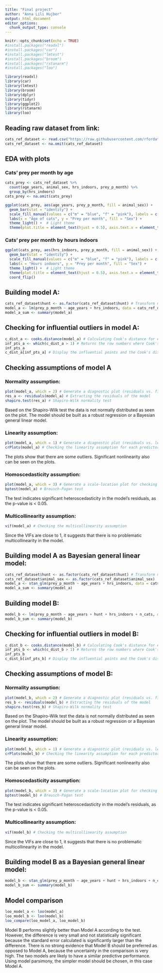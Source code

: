 ---
title: "Final project"
author: "Anna Lili Hujber"
output: html_document
editor_options: 
  chunk_output_type: console
---

```{r setup, include=FALSE}
knitr::opts_chunk$set(echo = TRUE)
#install.packages("readxl")
#install.packages("car")
#install.packages("lmtest")
#install.packages("broom")
#install.packages("rstanarm")
#install.packages("loo")

library(readxl)
library(car)
library(lmtest)
library(broom)
library(dplyr)
library(tidyr)
library(ggplot2)
library(rstanarm)
library(loo)
```

## Reading raw dataset from link:

```{r}
cats_ref_dataset <- read.csv("https://raw.githubusercontent.com/rfordatascience/tidytuesday/4e5d6ce6b093c6586aefadc4eed5e861adcfe9de/data/2023/2023-01-31/cats_uk_reference.csv", sep = ',', stringsAsFactors = FALSE)
cats_ref_dataset <- na.omit(cats_ref_dataset)
```

## EDA with plots
### Cats' prey per month by age

```{r}
cats_prey <- cats_ref_dataset %>%
  count(age_years, animal_sex, hrs_indoors, prey_p_month) %>%
  group_by(hrs_indoors)
cats_prey <- na.omit(cats_prey)

ggplot(cats_prey, aes(age_years, prey_p_month, fill = animal_sex)) +
  geom_bar(stat = "identity") +
  scale_fill_manual(values = c("m" = "blue", "f" = "pink"), labels = c("Female", "Male")) +
  labs(x = "Age of cats", y = "Prey per month", fill = "Sex") +
  theme_light() +  # Light theme
  theme(plot.title = element_text(hjust = 0.5), axis.text.x = element_text(angle = 0, hjust = 1))
```

### Cats' prey per month by hours indoors

```{r}
ggplot(cats_prey, aes(hrs_indoors, prey_p_month, fill = animal_sex)) +
  geom_bar(stat = "identity") +
  scale_fill_manual(values = c("m" = "blue", "f" = "pink"), labels = c("Female", "Male")) +
  labs(x = "Hours indoors", y = "Prey per month", fill = "Sex") +
  theme_light() +  # Light theme
  theme(plot.title = element_text(hjust = 0.5), axis.text.x = element_text(angle = 0, hjust = 1)) +
  coord_flip()
```

## Building model A:

```{r}
cats_ref_dataset$hunt <- as.factor(cats_ref_dataset$hunt) # Transform non-numeric predictors
model_a <- lm(prey_p_month ~ age_years + hrs_indoors, data = cats_ref_dataset) # Creating the basic model
model_a_sum <- summary(model_a)
```

## Checking for influential outliers in model A:

```{r}
c_dist_a <- cooks.distance(model_a) # Calculating Cook's distance for each data point
inf_pts_a <- which(c_dist_a > 1) # Returns the row numbers where Cook's distance > 1
inf_pts_a
c_dist_a[inf_pts_a] # Display the influential points and the Cook's distance appointed to them
```

## Checking assumptions of model A
### Normality assumption:

```{r}
plot(model_a, which = 2) # Generate a diagnostic plot (residuals vs. fitted)
res_a <- residuals(model_a) # Extracting the residuals of the model
shapiro.test(res_a) # Shapiro-Wilk normality test
```

Based on the Shapiro-Wilk test the data is not normally distributed as seen on the plot. The model should be built as a robust regression or a Bayesian general linear model.

### Linearity assumption:

```{r}
plot(model_a, which = 1) # Generate a diagnostic plot (residuals vs. leverage)
crPlots(model_a) # Checking the linearity assumption for each predictor
```

The plots show that there are some outliers. Significant nonlinearity also can be seen on the plots.

### Homoscedasticity assumption:

```{r}
plot(model_a, which = 3) # Generate a scale-location plot for checking heteroscedasticity
bptest(model_a) # Breusch-Pagan test
```

The test indicates significant heteroscedasticity in the model's residuals, as the p-value is < 0.05.

### Multicollinearity assumption:

```{r}
vif(model_a) # Checking the multicollinearity assumption
```

Since the VIFs are close to 1, it suggests that there is no problematic multicollinearity in the model.

## Building model A as Bayesian general linear model:

```{r}
cats_ref_dataset$hunt <- as.factor(cats_ref_dataset$hunt) # Transform non-numeric predictors
cats_ref_dataset$animal_sex <- as.factor(cats_ref_dataset$animal_sex)
model_a <- stan_glm(prey_p_month ~ age_years + hrs_indoors, data = cats_ref_dataset) # Creating the basic model
model_a_sum <- summary(model_a)
```

## Building model B:

```{r}
model_b <- lm(prey_p_month ~ age_years + hunt + hrs_indoors + n_cats, data = cats_ref_dataset) # Creating the model
model_b_sum <- summary(model_b)
```

## Checking for influential outliers in model B:

```{r}
c_dist_b <- cooks.distance(model_b) # Calculating Cook's distance for each data point
inf_pts_b <- which(c_dist_b > 1) # Returns the row numbers where Cook's distance > 1
inf_pts_b
c_dist_b[inf_pts_b] # Display the influential points and the Cook's distance appointed to them
```

## Checking assumptions of model B:
### Normality assumption:

```{r}
plot(model_b, which = 2) # Generate a diagnostic plot (residuals vs. fitted)
res_b <- residuals(model_b) # Extracting the residuals of the model
shapiro.test(res_b) # Shapiro-Wilk normality test
```

Based on the Shapiro-Wilk test the data is not normally distributed as seen on the plot. The model should be built as a robust regression or a Bayesian general linear model.

### Linearity assumption:

```{r}
plot(model_b, which = 1) # Generate a diagnostic plot (residuals vs. leverage)
crPlots(model_b) # Checking the linearity assumption for each predictor
```

The plots show that there are some outliers. Significant nonlinearity also can be seen on the plots.

### Homoscedasticity assumption:

```{r}
plot(model_b, which = 3) # Generate a scale-location plot for checking heteroscedasticity
bptest(model_b) # Breusch-Pagan test
```

The test indicates significant heteroscedasticity in the model's residuals, as the p-value is < 0.05.

### Multicollinearity assumption:

```{r}
vif(model_b) # Checking the multicollinearity assumption
```

Since the VIFs are close to 1, it suggests that there is no problematic multicollinearity in the model.

## Building model B as a Bayesian general linear model:

```{r}
model_b <- stan_glm(prey_p_month ~ age_years + hunt + hrs_indoors + n_cats, data = cats_ref_dataset) # Creating the model
model_b_sum <- summary(model_b)
```

## Model comparison

```{r}
loo_model_a <- loo(model_a)
loo_model_b <- loo(model_b)
loo_compare(loo_model_a, loo_model_b)
```

Model B performs slightly better than Model A according to the test. However, the difference is very small and not statistically significant because the standard error calculated is significantly larger than the difference. There is no strong evidence that Model B should be preferred as opposed to Model A, because the uncertainty in the comparison is very high. The two models are likely to have a similar predictive performance. Using model parsimony, the simpler model should be chosen, in this case Model A.

